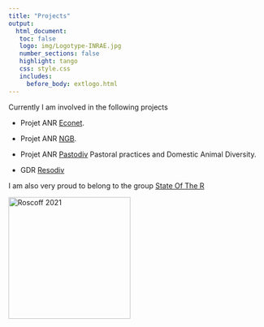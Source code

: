 ```yaml
---
title: "Projects"
output: 
  html_document:
   toc: false
   logo: img/Logotype-INRAE.jpg
   number_sections: false
   highlight: tango
   css: style.css
   includes:
     before_body: extlogo.html
---
```





Currently I am involved in the following projects

- Projet ANR [Econet](https://cmatias.perso.math.cnrs.fr/ANR_EcoNet.html). 
  
- Projet ANR [NGB](https://anr.fr/Project-ANR-17-CE32-0011).

- Projet ANR [Pastodiv](https://anr.fr/Projet-ANR-19-CE32-0004) Pastoral practices and Domestic Animal Diversity. 
      
- GDR [Resodiv](https://resodiv.cnrs.fr/amp/le-gdr/direction/) 


I am also very proud to belong to the group [State Of The R](https://stateofther.github.io)

<img src="img/statOfTheR2021.jpeg" alt="Roscoff 2021" width = "240px" align="middle"> </img>
 